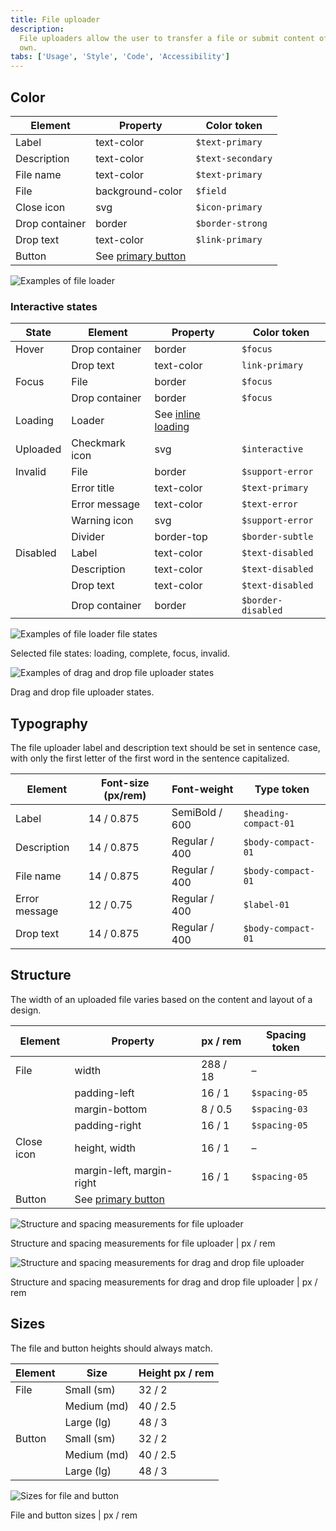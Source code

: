 ```yaml
---
title: File uploader
description:
  File uploaders allow the user to transfer a file or submit content of their
  own.
tabs: ['Usage', 'Style', 'Code', 'Accessibility']
---
```


## Color

| Element        | Property                                                                                        | Color token       |
| -------------- | ----------------------------------------------------------------------------------------------- | ----------------- |
| Label          | text-color                                                                                      | `$text-primary`   |
| Description    | text-color                                                                                      | `$text-secondary` |
| File name      | text-color                                                                                      | `$text-primary`   |
| File           | background-color                                                                                | `$field`          |
| Close icon     | svg                                                                                             | `$icon-primary`   |
| Drop container | border                                                                                          | `$border-strong`  |
| Drop text      | text-color                                                                                      | `$link-primary`   |
| Button         | See [primary button](https://www.carbondesignsystem.com/components/button/style#primary-button) |                   |

<Row>
<Column colLg={8}>

![Examples of file loader](images/file-uploader-style-1.png)

</Column>
</Row>

### Interactive states

| State    | Element        | Property                                                                                       | Color token        |
| -------- | -------------- | ---------------------------------------------------------------------------------------------- | ------------------ |
| Hover    | Drop container | border                                                                                         | `$focus`           |
|          | Drop text      | text-color                                                                                     | `link-primary`     |
| Focus    | File           | border                                                                                         | `$focus`           |
|          | Drop container | border                                                                                         | `$focus`           |
| Loading  | Loader         | See [inline loading](https://www.carbondesignsystem.com/components/inline-loading/style#color) |                    |
| Uploaded | Checkmark icon | svg                                                                                            | `$interactive`     |
| Invalid  | File           | border                                                                                         | `$support-error`   |
|          | Error title    | text-color                                                                                     | `$text-primary`    |
|          | Error message  | text-color                                                                                     | `$text-error`      |
|          | Warning icon   | svg                                                                                            | `$support-error`   |
|          | Divider        | border-top                                                                                     | `$border-subtle`   |
| Disabled | Label          | text-color                                                                                     | `$text-disabled`   |
|          | Description    | text-color                                                                                     | `$text-disabled`   |
|          | Drop text      | text-color                                                                                     | `$text-disabled`   |
|          | Drop container | border                                                                                         | `$border-disabled` |

<Row>
<Column colLg={8}>

![Examples of file loader file states](images/file-uploader-style-2.png)

</Column>
</Row>

<Caption>Selected file states: loading, complete, focus, invalid.</Caption>

<Row>
<Column colLg={8}>

![Examples of drag and drop file uploader states](images/file-uploader-style-3.png)

</Column>
</Row>

<Caption>Drag and drop file uploader states.</Caption>

## Typography

The file uploader label and description text should be set in sentence case,
with only the first letter of the first word in the sentence capitalized.

| Element       | Font-size (px/rem) | Font-weight    | Type token            |
| ------------- | ------------------ | -------------- | --------------------- |
| Label         | 14 / 0.875         | SemiBold / 600 | `$heading-compact-01` |
| Description   | 14 / 0.875         | Regular / 400  | `$body-compact-01`    |
| File name     | 14 / 0.875         | Regular / 400  | `$body-compact-01`    |
| Error message | 12 / 0.75          | Regular / 400  | `$label-01`           |
| Drop text     | 14 / 0.875         | Regular / 400  | `$body-compact-01`    |

## Structure

The width of an uploaded file varies based on the content and layout of a
design.

| Element    | Property                                                                                   | px / rem | Spacing token |
| ---------- | ------------------------------------------------------------------------------------------ | -------- | ------------- |
| File       | width                                                                                      | 288 / 18 | –             |
|            | padding-left                                                                               | 16 / 1   | `$spacing-05` |
|            | margin-bottom                                                                              | 8 / 0.5  | `$spacing-03` |
|            | padding-right                                                                              | 16 / 1   | `$spacing-05` |
| Close icon | height, width                                                                              | 16 / 1   | –             |
|            | margin-left, margin-right                                                                  | 16 / 1   | `$spacing-05` |
| Button     | See [primary button](https://www.carbondesignsystem.com/components/button/style#structure) |          |               |

<div className="image--fixed">

![Structure and spacing measurements for file uploader](images/file-uploader-style-4.png)

</div>

<Caption>
  Structure and spacing measurements for file uploader | px / rem
</Caption>

<div className="image--fixed">

![Structure and spacing measurements for drag and drop file uploader](images/file-uploader-style-5.png)

</div>

<Caption>
  Structure and spacing measurements for drag and drop file uploader | px / rem
</Caption>

## Sizes

The file and button heights should always match.

| Element | Size        | Height px / rem |
| ------- | ----------- | --------------- |
| File    | Small (sm)  | 32 / 2          |
|         | Medium (md) | 40 / 2.5        |
|         | Large (lg)  | 48 / 3          |
| Button  | Small (sm)  | 32 / 2          |
|         | Medium (md) | 40 / 2.5        |
|         | Large (lg)  | 48 / 3          |

<div className="image--fixed">

![Sizes for file and button](images/file-uploader-style-size.png)

</div>

<Caption>File and button sizes | px / rem</Caption>
